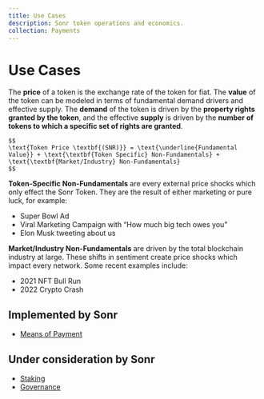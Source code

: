 ```yaml
---
title: Use Cases
description: Sonr token operations and economics.
collection: Payments
---
```


# Use Cases

The **price** of a token is the exchange rate of the token for fiat. The **value** of the token can be modeled in terms of fundamental demand drivers and effective supply. The **demand** of the token is driven by the **property rights granted by the token**, and the effective **supply** is driven by the **number of tokens to which a specific set of rights are granted**.

```text
$$
\text{Token Price \textbf{(SNR)}} = \text{\underline{Fundamental Value}} + \text{\textbf{Token Specific} Non-Fundamentals} + \text{\textbf{Market/Industry} Non-Fundamentals}
$$
```

**Token-Specific Non-Fundamentals** are every external price shocks which only effect the Sonr Token. They are the result of either marketing or pure luck, for example:

- Super Bowl Ad
- Viral Marketing Campaign with “How much big tech owes you”
- Elon Musk tweeting about us

**Market/Industry Non-Fundamentals** are driven by the total blockchain industry at large. These shifts in  sentiment create price shocks which impact every network. Some recent examples include:

- 2021 NFT Bull Run
- 2022 Crypto Crash

## Implemented by Sonr

- [Means of Payment](https://www.notion.so/Token-One-Pager-06267321a11b43c9bd4c531ee94bd968?pvs=21)

## Under consideration by Sonr

- [Staking](https://www.notion.so/Token-One-Pager-06267321a11b43c9bd4c531ee94bd968?pvs=21)
- [Governance](https://www.notion.so/Token-One-Pager-06267321a11b43c9bd4c531ee94bd968?pvs=21)
